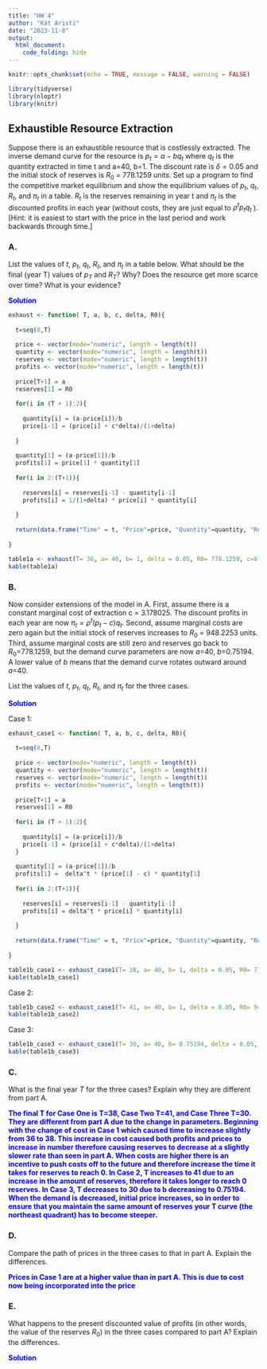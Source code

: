 ```yaml
---
title: "HW 4"
author: "Kat Aristi"
date: "2023-11-8"
output:
  html_document:
    code_folding: hide
---
```


```r
knitr::opts_chunk$set(echo = TRUE, message = FALSE, warning = FALSE)
```

```r
library(tidyverse)
library(nloptr)
library(knitr)
```


## Exhaustible Resource Extraction {.tabset}


Suppose there is an exhaustible resource that is costlessly extracted.  The inverse demand curve for the resource is  $p_t=a-bq_t$ where $q_t$ is the quantity extracted in time t and a=40, b=1.  The discount rate is $\delta=0.05$  and the initial stock of reserves is $R_0$ = 778.1259 units.  Set up a program to find the competitive market equilibrium and show the equilibrium values of $p_t$, $q_t$, $R_t$, and  $\pi_t$ in a table.  $R_t$ is the reserves remaining in year t and $\pi_t$ is the discounted profits in each year (without costs, they are just equal to $\rho^tp_tq_t$ ). [Hint: it is easiest to start with the price in the last period and work backwards through time.]

### A. 

List the values of $t$, $p_t$, $q_t$, $R_t$, and  $\pi_t$ in a table below.  What should be the final (year T) values of $p_T$ and $R_T$? Why?  Does the resource get more scarce over time?  What is your evidence?

<span style="color: blue;">**Solution**</span>

```r
exhaust <- function( T, a, b, c, delta, R0){
  
  t=seq(0,T)
  
  price <- vector(mode="numeric", length = length(t))
  quantity <- vector(mode="numeric", length = length(t))
  reserves <- vector(mode="numeric", length = length(t))
  profits <- vector(mode="numeric", length = length(t))
  
  price[T+1] = a
  reserves[1] = R0
  
  for(i in (T + 1):2){
    
    quantity[i] = (a-price[i])/b 
    price[i-1] = (price[i] + c*delta)/(1+delta)
  
  }
    
  quantity[1] = (a-price[1])/b
  profits[1] = price[1] * quantity[1]
  
  for(i in 2:(T+1)){
    
    reserves[i] = reserves[i-1] - quantity[i-1] 
    profits[i] = 1/(1+delta) * price[i] * quantity[i]
    
  }
  
  return(data.frame("Time" = t, "Price"=price, "Quantity"=quantity, "Reserves" = reserves, "Profits" = profits)) 
  
}

table1a <- exhaust(T= 36, a= 40, b= 1, delta = 0.05, R0= 778.1259, c=0)
kable(table1a)
```




### B.

Now consider extensions of the model in A.  First, assume there is a constant marginal cost of extraction c = 3.178025.  The discount profits in each year are now $\pi_t=\rho^t (p_t-c)q_t$.  Second, assume marginal costs are zero again but the initial stock of reserves increases to $R_0$ = 948.2253 units.  Third, assume marginal costs are still zero and reserves go back to $R_0$=778.1259, but the demand curve parameters are now $a$=40, $b$=0.75194.  A lower value of $b$ means that the demand curve rotates outward around $a$=40. 

List the values of $t$, $p_t$, $q_t$, $R_t$, and  $\pi_t$ for the three cases. 


<span style="color: blue;">**Solution**</span>

<span style="color: blue;">

</span>

Case 1:
```r
exhaust_case1 <- function( T, a, b, c, delta, R0){
  
  t=seq(0,T)
  
  price <- vector(mode="numeric", length = length(t))
  quantity <- vector(mode="numeric", length = length(t))
  reserves <- vector(mode="numeric", length = length(t))
  profits <- vector(mode="numeric", length = length(t))
  
  price[T+1] = a
  reserves[1] = R0
  
  for(i in (T + 1):2){
    
    quantity[i] = (a-price[i])/b 
    price[i-1] = (price[i] + c*delta)/(1+delta)
  }
    
  quantity[1] = (a-price[1])/b
  profits[1] =  delta^t * (price[1] - c) * quantity[1]
  
  for(i in 2:(T+1)){
    
    reserves[i] = reserves[i-1] - quantity[i-1] 
    profits[i] = delta^t * price[i] * quantity[i]
    
  }
  
  return(data.frame("Time" = t, "Price"=price, "Quantity"=quantity, "Reserves" = reserves, "Profits" = profits)) 
  
}

table1b_case1 <- exhaust_case1(T= 38, a= 40, b= 1, delta = 0.05, R0= 778.1259, c=3.178025)
kable(table1b_case1)
```
Case 2: 
```r
table1b_case2 <- exhaust_case1(T= 41, a= 40, b= 1, delta = 0.05, R0= 948.2253, c=0)
kable(table1b_case2)
```
Case 3: 
```r
table1b_case3 <- exhaust_case1(T= 30, a= 40, b= 0.75194, delta = 0.05, R0= 778.1259, c=0)
kable(table1b_case3)
```


### C.


What is the final year $T$ for the three cases? Explain why they are different from part A.

<span style="color: blue;">**The final T for Case One is T=38, Case Two T=41, and Case Three T=30. They are different from part A due to the change in parameters. Beginning with the change of cost in Case 1 which caused time to increase slightly from 36 to 38. This increase in cost caused both profits and prices to increase in number therefore causing reserves to decrease at a slightly slower rate than seen in part A. When costs are higher there is an incentive to push costs off to the future and therefore increase the time it takes for reserves to reach 0. In Case 2, T increases to 41 due to an increase in the amount of reserves, therefore it takes longer to reach 0 reserves. In Case 3, T decreases to 30 due to b decreasing to 0.75194. When the demand is decreased, initial price increases, so in order to ensure that you maintain the same amount of reserves your T curve (the northeast quadrant) has to become steeper. **</span>


<span style="color: blue;">

</span>

### D. 

Compare the path of prices in the three cases to that in part A. Explain the differences.

<span style="color: blue;">**Prices in Case 1 are at a higher value than in part A. This is due to cost now being incorporated into the price **</span>

<span style="color: blue;">

</span>


### E.

What happens to the present discounted value of profits (in other words, the value of the reserves $R_0$) in the three cases compared to part A? Explain the differences.

<span style="color: blue;">**Solution**</span>

<span style="color: blue;">

</span>



